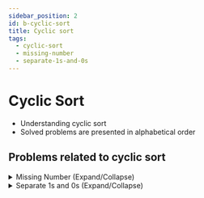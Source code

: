 ```yaml
---
sidebar_position: 2 
id: b-cyclic-sort
title: Cyclic sort
tags:
  - cyclic-sort 
  - missing-number
  - separate-1s-and-0s
---
```



# Cyclic Sort 

- Understanding cyclic sort
- Solved problems are presented in alphabetical order

## Problems related to cyclic sort 

<details> 
<summary>  Missing Number (Expand/Collapse) </summary> 

### [️↗ See LeetCode Problem #268](https://leetcode.com/problems/missing-number/)

<Tabs>
<TabItem value="java" label="Java">

```java showLineNumbers
public class Solution {
    //  Solved using the binary approach
    //  Cyclic sorting can/will be added at a later time
    static int missingNumber(int[] nums) {

        //  nums.length will always be in the given array
        //      but it won't appear as an index in the for loop
        int missing = nums.length;

        for (int i = 0; i < nums.length; i++) {
            missing ^= nums[i] ^ i;
        }

        return missing;
    }

    public static void main(String[] args) {

        // Example 1:
        int[] nums1 = {3, 0, 1};
        //  O/P: 2

        // Example 2:
        int[] nums2 = {0, 1};
        //  O/P: 2

        // Example 3:
        int[] nums3 = {9, 6, 4, 2, 3, 5, 7, 0, 1};
        //  O/P: 8

        // Example 4:
        int[] nums4 = {2, 0, 3};
        //  O/P: 2
        // 3^2^0^0^1^3^2

        System.out.println("Example 1: " + missingNumber(nums1));
        System.out.println("Example 2: " + missingNumber(nums2));
        System.out.println("Example 3: " + missingNumber(nums3));
        System.out.println("Example 4: " + missingNumber(nums4));

    }
 }
```

</TabItem>
</Tabs>

</details>

<details> 
<summary> Separate 1s and 0s (Expand/Collapse) </summary> 

### Problem Statement in the Code Block

<Tabs>
<TabItem value="java" label="Java">

```java showLineNumbers
import java.util.Arrays;

public class Solution {

    /*  Problem Statement:
    *   Given an array of 0s and 1s in random order. Separate 0s on the
    *   left side and 1s on right side of the array. 
    */

    public static int[] separate1sAndOs (int[] nums) {

        int zeroIndex = 0;
        int oneIndex = nums.length - 1;

        while (zeroIndex < oneIndex) {
            if (nums[zeroIndex] == 1) {
                if (nums[oneIndex] != 1) {
                    swapElements(nums, zeroIndex, oneIndex);
                }
                oneIndex--;
            } else {
                zeroIndex++;
            }
        }

        return nums;
    }

    private static void swapElements (int[] nums, int index, int newIndex) {

        int tempElement = nums[index];
        nums[index] = nums[newIndex];
        nums[newIndex] = tempElement;

    }

    public static void main(String[] args) {

        int[] array1 = { 0, 1, 0, 1, 1, 1 };
        int[] array2 = { 0, 1, 0, 1, 1, 1, 0, 0};
        int[] array3 = {0};
        int[] array4 = {1};
        int[] array5 = {};

        System.out.println(Arrays.toString(separate1sAndOs(array1)));
        System.out.println(Arrays.toString(separate1sAndOs(array2)));
        System.out.println(Arrays.toString(separate1sAndOs(array3)));
        System.out.println(Arrays.toString(separate1sAndOs(array4)));
        System.out.println(Arrays.toString(separate1sAndOs(array5)));

    }
}
```

</TabItem>
</Tabs>

</details>
